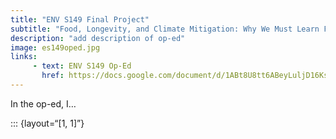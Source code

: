 ```yaml
---
title: "ENV S149 Final Project"
subtitle: "Food, Longevity, and Climate Mitigation: Why We Must Learn From Blue Zones"
description: "add description of op-ed"
image: es149oped.jpg
links:
     - text: ENV S149 Op-Ed
       href: https://docs.google.com/document/d/1ABt8U8tt6ABeyLuljD16KsjoFdXTL2wfPGMLQJDJ30Q/edit?usp=sharing 
---
```


In the op-ed, I... 


::: {layout="[1, 1]"}